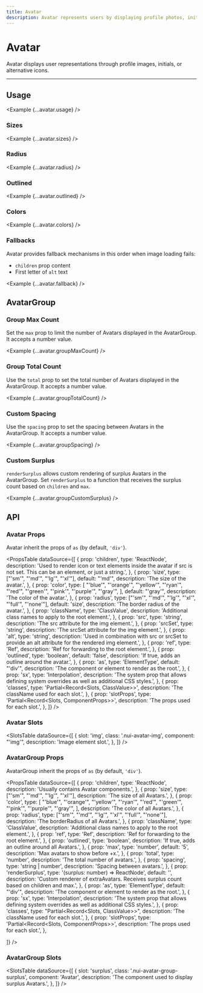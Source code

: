 ```yaml
---
title: Avatar
description: Avatar represents users by displaying profile photos, initials, or fallback icons.
---
```



# Avatar

Avatar displays user representations through profile images, initials, or alternative icons.

<ComponentLinks component='avatar' />

---

## Usage

<Example {...avatar.usage} />

### Sizes

<Example {...avatar.sizes} />

### Radius

<Example {...avatar.radius} />

### Outlined

<Example {...avatar.outlined} />

### Colors

<Example {...avatar.colors} />

### Fallbacks

Avatar provides fallback mechanisms in this order when image loading fails:

- `children` prop content
- First letter of `alt` text

<Example {...avatar.fallback} />

## AvatarGroup

### Group Max Count

Set the `max` prop to limit the number of Avatars displayed in the AvatarGroup. It accepts a number value.

<Example {...avatar.groupMaxCount} />

### Group Total Count

Use the `total` prop to set the total number of Avatars displayed in the AvatarGroup. It accepts a number value.

<Example {...avatar.groupTotalCount} />

### Custom Spacing

Use the `spacing` prop to set the spacing between Avatars in the AvatarGroup. It accepts a number value.

<Example {...avatar.groupSpacing} />

### Custom Surplus

`renderSurplus` allows custom rendering of surplus Avatars in the AvatarGroup. Set `renderSurplus` to a function that receives the surplus count based on `children` and `max`.

<Example {...avatar.groupCustomSurplus} />

## API

### Avatar Props

Avatar inherit the props of `as` (by default, `'div'`).

<PropsTable
  dataSource={[
    {
      prop: 'children',
      type: 'ReactNode',
      description:
        'Used to render icon or text elements inside the avatar if src is not set. This can be an element, or just a string.',
    },
    {
      prop: 'size',
      type: ["'sm'", "'md'", "'lg'", "'xl'"],
      default: "'md'",
      description: 'The size of the avatar.',
    },
    {
      prop: 'color',
      type: [
        "'blue'",
        "'orange'",
        "'yellow'",
        "'ryan'",
        "'red'",
        "'green'",
        "'pink'",
        "'purple'",
        "'gray'",
      ],
      default: "'gray'",
      description: 'The color of the avatar.',
    },
    {
      prop: 'radius',
      type: ["'sm'", "'md'", "'lg'", "'xl'", "'full'", "'none'"],
      default: 'size',
      description: 'The border radius of the avatar.',
    },
    {
      prop: 'className',
      type: 'ClassValue',
      description: 'Additional class names to apply to the root element.',
    },
    {
      prop: 'src',
      type: 'string',
      description: 'The src attribute for the img element.',
    },
    {
      prop: 'srcSet',
      type: 'string',
      description: 'The srcSet attribute for the img element.',
    },
    {
      prop: 'alt',
      type: 'string',
      description:
        'Used in combination with src or srcSet to provide an alt attribute for the rendered img element.',
    },
    {
      prop: 'ref',
      type: 'Ref',
      description: 'Ref for forwarding to the root element.',
    },
    {
      prop: 'outlined',
      type: 'boolean',
      default: 'false',
      description: 'If true, adds an outline around the avatar.',
    },
    {
      prop: 'as',
      type: 'ElementType',
      default: "'div'",
      description: 'The component or element to render as the root.',
    },
    {
      prop: 'sx',
      type: 'Interpolation',
      description:
        'The system prop that allows defining system overrides as well as additional CSS styles.',
    },
    {
      prop: 'classes',
      type: 'Partial<Record<Slots, ClassValue>>',
      description: 'The className used for each slot.',
    },
    {
      prop: 'slotProps',
      type: 'Partial<Record<Slots, ComponentProps>>',
      description: 'The props used for each slot.',
    },
  ]}
/>

### Avatar Slots

<SlotsTable
  dataSource={[
    {
      slot: 'img',
      class: '.nui-avatar-img',
      component: "'img'",
      description: 'Image element slot.',
    },
  ]}
/>

### AvatarGroup Props

AvatarGroup inherit the props of `as` (by default, `'div'`).

<PropsTable
  dataSource={[
    {
      prop: 'children',
      type: 'ReactNode',
      description: 'Usually contains Avatar components.',
    },
    {
      prop: 'size',
      type: ["'sm'", "'md'", "'lg'", "'xl'"],
      description: 'The size of all Avatars.',
    },
    {
      prop: 'color',
      type: [
        "'blue'",
        "'orange'",
        "'yellow'",
        "'ryan'",
        "'red'",
        "'green'",
        "'pink'",
        "'purple'",
        "'gray'",
      ],
      description: 'The color of all Avatars.',
    },
    {
      prop: 'radius',
      type: ["'sm'", "'md'", "'lg'", "'xl'", "'full'", "'none'"],
      description: 'The borderRadius of all Avatars.',
    },
    {
      prop: 'className',
      type: 'ClassValue',
      description: 'Additional class names to apply to the root element.',
    },
    {
      prop: 'ref',
      type: 'Ref',
      description: 'Ref for forwarding to the root element.',
    },
    {
      prop: 'outlined',
      type: 'boolean',
      description: 'If true, adds an outline around all Avatars.',
    },
    {
      prop: 'max',
      type: 'number',
      default: '5',
      description: 'Max avatars to show before +x.',
    },
    {
      prop: 'total',
      type: 'number',
      description: 'The total number of avatars.',
    },
    {
      prop: 'spacing',
      type: 'string | number',
      description: 'Spacing between avatars.',
    },
    {
      prop: 'renderSurplus',
      type: '(surplus: number) => ReactNode',
      default: '',
      description:
        'Custom renderer of extraAvatars. Receives surplus count based on children and max.',
    },
    {
      prop: 'as',
      type: 'ElementType',
      default: "'div'",
      description: 'The component or element to render as the root.',
    },
    {
      prop: 'sx',
      type: 'Interpolation',
      description:
        'The system prop that allows defining system overrides as well as additional CSS styles.',
    },
    {
      prop: 'classes',
      type: "Partial<Record<Slots, ClassValue>>",
      description: 'The className used for each slot.',
    },
    {
      prop: 'slotProps',
      type: 'Partial<Record<Slots, ComponentProps>>',
      description: 'The props used for each slot.',
    },

]}
/>

### AvatarGroup Slots

<SlotsTable
  dataSource={[
    {
      slot: 'surplus',
      class: '.nui-avatar-group-surplus',
      component: 'Avatar',
      description: 'The component used to display surplus Avatars.',
    },
  ]}
/>
